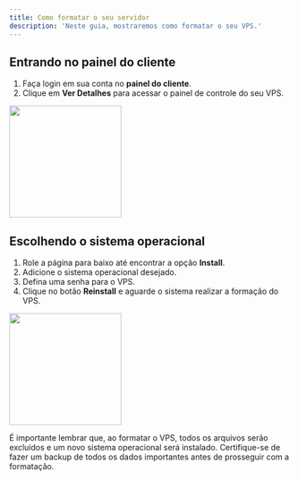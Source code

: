 ```yaml
---
title: Como formatar o seu servidor
description: 'Neste guia, mostraremos como formatar o seu VPS.'
---
```


## Entrando no painel do cliente

1. Faça login em sua conta no **painel do cliente**.
2. Clique em **Ver Detalhes** para acessar o painel de controle do seu VPS.

<img height="200" src="/images/painelclientes.png" />

## Escolhendo o sistema operacional

1. Role a página para baixo até encontrar a opção **Install**.
2. Adicione o sistema operacional desejado.
3. Defina uma senha para o VPS.
4. Clique no botão **Reinstall** e aguarde o sistema realizar a formação do VPS.

<img height="200" src="/images/painel/formatar-vps/formatandovps.png" />

<Warning>É importante lembrar que, ao formatar o VPS, todos os arquivos serão excluídos e um novo sistema operacional será instalado. Certifique-se de fazer um backup de todos os dados importantes antes de prosseguir com a formatação.</Warning>
